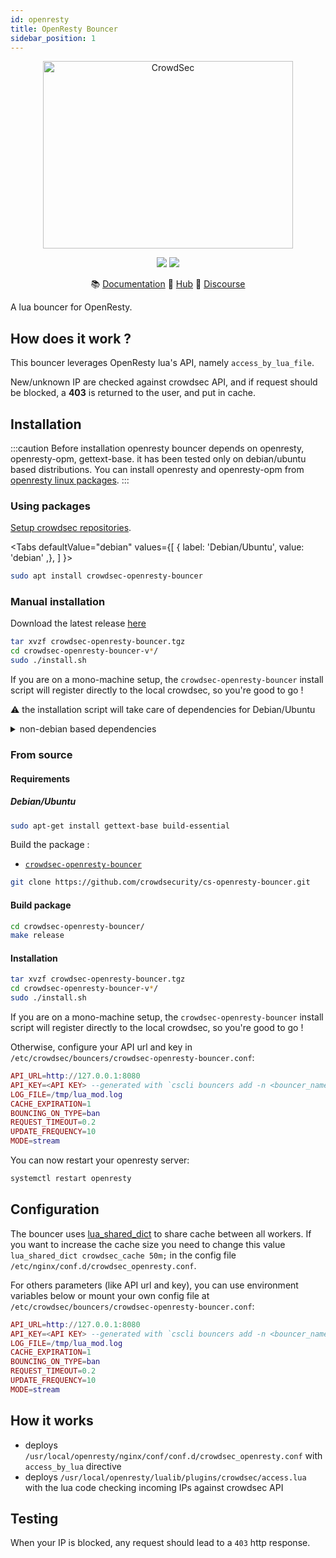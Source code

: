 ```yaml
---
id: openresty
title: OpenResty Bouncer
sidebar_position: 1
---
```



<p align="center">
<img src={useBaseUrl('/img/crowdsec_nginx.svg')} alt="CrowdSec" title="CrowdSec" width="400" height="300" />
</p>
<p align="center">
<img src="https://img.shields.io/badge/build-pass-green" />
<img src="https://img.shields.io/badge/tests-pass-green" />
</p>
<p align="center">
&#x1F4DA; <a href="#installation/">Documentation</a>
&#x1F4A0; <a href="https://hub.crowdsec.net">Hub</a>
&#128172; <a href="https://discourse.crowdsec.net">Discourse </a>
</p>



A lua bouncer for OpenResty.

## How does it work ?

This bouncer leverages OpenResty lua's API, namely `access_by_lua_file`.

New/unknown IP are checked against crowdsec API, and if request should be blocked, a **403** is returned to the user, and put in cache.

## Installation

:::caution Before installation
openresty bouncer depends on openresty, openresty-opm, gettext-base. it has been tested only on debian/ubuntu based distributions.
You can install openresty and openresty-opm from [openresty linux packages](https://openresty.org/en/linux-packages.html).
:::

### Using packages

[Setup crowdsec repositories](/getting_started/install.mdx#install-our-repositories).

<Tabs
  defaultValue="debian"
  values={[
    { label: 'Debian/Ubuntu', value: 'debian' ,},
  ]
}>
<TabItem value="debian">

```bash
sudo apt install crowdsec-openresty-bouncer
```

</TabItem>

</Tabs>


### Manual installation

Download the latest release [here](https://github.com/crowdsecurity/cs-openresty-bouncer/releases)

```bash
tar xvzf crowdsec-openresty-bouncer.tgz
cd crowdsec-openresty-bouncer-v*/
sudo ./install.sh
```

If you are on a mono-machine setup, the `crowdsec-openresty-bouncer` install script will register directly to the local crowdsec, so you're good to go !

:warning: the installation script will take care of dependencies for Debian/Ubuntu

<details>
  <summary>non-debian based dependencies</summary>

  - openresty-opm : OpenResty Package Manager
  - pintsized/lua-resty-http : lua lib managed by openresty-opm

</details>


### From source

#### Requirements

##### Debian/Ubuntu

```bash
sudo apt-get install gettext-base build-essential
```

Build the package :

- [`crowdsec-openresty-bouncer`](https://github.com/crowdsecurity/cs-openresty-bouncer)
```bash
git clone https://github.com/crowdsecurity/cs-openresty-bouncer.git
```

#### Build package

```bash
cd crowdsec-openresty-bouncer/
make release
```

#### Installation

```bash
tar xvzf crowdsec-openresty-bouncer.tgz
cd crowdsec-openresty-bouncer-v*/
sudo ./install.sh
```

If you are on a mono-machine setup, the `crowdsec-openresty-bouncer` install script will register directly to the local crowdsec, so you're good to go !

Otherwise, configure your API url and key in `/etc/crowdsec/bouncers/crowdsec-openresty-bouncer.conf`:

```lua
API_URL=http://127.0.0.1:8080
API_KEY=<API KEY> --generated with `cscli bouncers add -n <bouncer_name>`
LOG_FILE=/tmp/lua_mod.log
CACHE_EXPIRATION=1
BOUNCING_ON_TYPE=ban
REQUEST_TIMEOUT=0.2
UPDATE_FREQUENCY=10
MODE=stream
```

You can now restart your openresty server:
```bash
systemctl restart openresty
```

## Configuration

The bouncer uses [lua_shared_dict](https://github.com/openresty/lua-nginx-module#lua_shared_dict) to share cache between all workers.
If you want to increase the cache size you need to change this value `lua_shared_dict crowdsec_cache 50m;` in the config file `/etc/nginx/conf.d/crowdsec_openresty.conf`.

For others parameters (like API url and key), you can use environment variables below or mount your own config file at `/etc/crowdsec/bouncers/crowdsec-openresty-bouncer.conf`:

```lua
API_URL=http://127.0.0.1:8080
API_KEY=<API KEY> --generated with `cscli bouncers add -n <bouncer_name>`
LOG_FILE=/tmp/lua_mod.log
CACHE_EXPIRATION=1
BOUNCING_ON_TYPE=ban
REQUEST_TIMEOUT=0.2
UPDATE_FREQUENCY=10
MODE=stream
```

## How it works

 - deploys `/usr/local/openresty/nginx/conf/conf.d/crowdsec_openresty.conf` with `access_by_lua` directive
 - deploys `/usr/local/openresty/lualib/plugins/crowdsec/access.lua` with the lua code checking incoming IPs against crowdsec API

## Testing

When your IP is blocked, any request should lead to a `403` http response.
